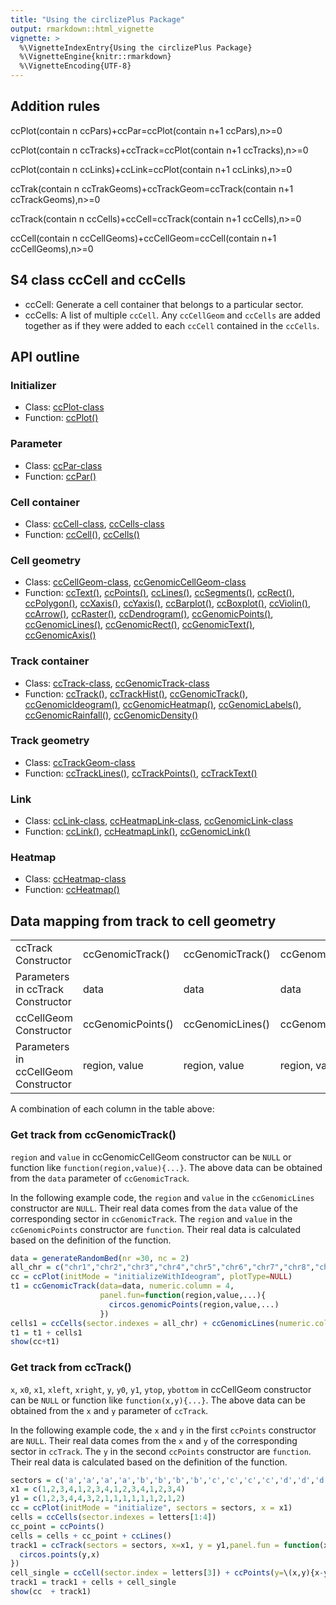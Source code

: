 ---
title: "Using the circlizePlus Package"
output: rmarkdown::html_vignette
vignette: >
  %\VignetteIndexEntry{Using the circlizePlus Package}
  %\VignetteEngine{knitr::rmarkdown}
  %\VignetteEncoding{UTF-8}
---

## Addition rules

ccPlot(contain n ccPars)+ccPar=ccPlot(contain n+1 ccPars),n>=0

ccPlot(contain n ccTracks)+ccTrack=ccPlot(contain n+1 ccTracks),n>=0

ccPlot(contain n ccLinks)+ccLink=ccPlot(contain n+1 ccLinks),n>=0

ccTrak(contain n ccTrakGeoms)+ccTrackGeom=ccTrack(contain n+1 ccTrackGeoms),n>=0

ccTrack(contain n ccCells)+ccCell=ccTrack(contain n+1 ccCells),n>=0

ccCell(contain n ccCellGeoms)+ccCellGeom=ccCell(contain n+1 ccCellGeoms),n>=0

## S4 class ccCell and ccCells

-   ccCell: Generate a cell container that belongs to a particular sector.
-   ccCells: A list of multiple `ccCell`. Any `ccCellGeom` and `ccCells` are added together as if they were added to each `ccCell` contained in the `ccCells`.

## API outline

### Initializer

-   Class: [ccPlot-class](https://tianzelab.github.io/circlizePlus/reference/ccPlot-class.html)
-   Function: [ccPlot()](https://tianzelab.github.io/circlizePlus/reference/ccPlot.html)

### Parameter

-   Class: [ccPar-class](https://tianzelab.github.io/circlizePlus/reference/ccPar-class.html)
-   Function: [ccPar()](https://tianzelab.github.io/circlizePlus/reference/ccPar.html)

### Cell container

-   Class: [ccCell-class](https://tianzelab.github.io/circlizePlus/reference/ccCell-class.html), [ccCells-class](https://tianzelab.github.io/circlizePlus/reference/ccCells-class.html)
-   Function: [ccCell()](https://tianzelab.github.io/circlizePlus/reference/ccCell.html), [ccCells()](https://tianzelab.github.io/circlizePlus/reference/ccCells.html)

### Cell geometry

-   Class: [ccCellGeom-class](https://tianzelab.github.io/circlizePlus/reference/ccCellGeom-class.html), [ccGenomicCellGeom-class](https://tianzelab.github.io/circlizePlus/reference/ccGenomicCellGeom-class.html)
-   Function: [ccText()](https://tianzelab.github.io/circlizePlus/reference/ccText.html), [ccPoints()](https://tianzelab.github.io/circlizePlus/reference/ccPoints.html), [ccLines()](https://tianzelab.github.io/circlizePlus/reference/ccLines.html), [ccSegments()](https://tianzelab.github.io/circlizePlus/reference/ccSegments.html), [ccRect()](https://tianzelab.github.io/circlizePlus/reference/ccRect.html), [ccPolygon()](https://tianzelab.github.io/circlizePlus/reference/ccPolygon.html), [ccXaxis()](https://tianzelab.github.io/circlizePlus/reference/ccXaxis.html), [ccYaxis()](https://tianzelab.github.io/circlizePlus/reference/ccYaxis.html), [ccBarplot()](https://tianzelab.github.io/circlizePlus/reference/ccBarplot.html), [ccBoxplot()](https://tianzelab.github.io/circlizePlus/reference/ccBoxplot.html), [ccViolin()](https://tianzelab.github.io/circlizePlus/reference/ccViolin.html), [ccArrow()](https://tianzelab.github.io/circlizePlus/reference/ccArrow.html), [ccRaster()](https://tianzelab.github.io/circlizePlus/reference/ccRaster.html), [ccDendrogram()](https://tianzelab.github.io/circlizePlus/reference/ccDendrogram.html), [ccGenomicPoints()](https://tianzelab.github.io/circlizePlus/reference/ccGenomicPoints.html), [ccGenomicLines()](https://tianzelab.github.io/circlizePlus/reference/ccGenomicLines.html), [ccGenomicRect()](https://tianzelab.github.io/circlizePlus/reference/ccGenomicRect.html), [ccGenomicText()](https://tianzelab.github.io/circlizePlus/reference/ccGenomicText.html), [ccGenomicAxis()](https://tianzelab.github.io/circlizePlus/reference/ccGenomicAxis.html)

### Track container

-   Class: [ccTrack-class](https://tianzelab.github.io/circlizePlus/reference/ccTrack-class.html), [ccGenomicTrack-class](https://tianzelab.github.io/circlizePlus/reference/ccGenomicTrack-class.html)
-   Function: [ccTrack()](https://tianzelab.github.io/circlizePlus/reference/ccTrack.html), [ccTrackHist()](https://tianzelab.github.io/circlizePlus/reference/ccTrackHist.html), [ccGenomicTrack()](https://tianzelab.github.io/circlizePlus/reference/ccGenomicTrack.html), [ccGenomicIdeogram()](https://tianzelab.github.io/circlizePlus/reference/ccGenomicIdeogram.html), [ccGenomicHeatmap()](https://tianzelab.github.io/circlizePlus/reference/ccGenomicHeatmap.html), [ccGenomicLabels()](https://tianzelab.github.io/circlizePlus/reference/ccGenomicLabels.html), [ccGenomicRainfall()](https://tianzelab.github.io/circlizePlus/reference/ccGenomicRainfall.html), [ccGenomicDensity()](https://tianzelab.github.io/circlizePlus/reference/ccGenomicDensity.html)

### Track geometry

-   Class: [ccTrackGeom-class](https://tianzelab.github.io/circlizePlus/reference/ccTrackGeom-class.html)
-   Function: [ccTrackLines()](https://tianzelab.github.io/circlizePlus/reference/ccTrackLines.html), [ccTrackPoints()](https://tianzelab.github.io/circlizePlus/reference/ccTrackPoints.html), [ccTrackText()](https://tianzelab.github.io/circlizePlus/reference/ccTrackText.html)

### Link

-   Class: [ccLink-class](https://tianzelab.github.io/circlizePlus/reference/ccLink-class.html), [ccHeatmapLink-class](https://tianzelab.github.io/circlizePlus/reference/ccHeatmapLink-class.html), [ccGenomicLink-class](https://tianzelab.github.io/circlizePlus/reference/ccGenomicLink-class.html)
-   Function: [ccLink()](https://tianzelab.github.io/circlizePlus/reference/ccLink.html), [ccHeatmapLink()](https://tianzelab.github.io/circlizePlus/reference/ccHeatmapLink.html), [ccGenomicLink()](https://tianzelab.github.io/circlizePlus/reference/ccGenomicLink.html)

### Heatmap

-   Class: [ccHeatmap-class](https://tianzelab.github.io/circlizePlus/reference/ccHeatmap-class.html)
-   Function: [ccHeatmap()](https://tianzelab.github.io/circlizePlus/reference/ccHeatmap.html)

## Data mapping from track to cell geometry

|                                      |                   |                  |                  |                  |           |            |             |           |                              |                |
|-------|-------|-------|-------|-------|-------|-------|-------|-------|-------|-------|
| ccTrack Constructor                  | ccGenomicTrack()  | ccGenomicTrack() | ccGenomicTrack() | ccGenomicTrack() | ccTrack() | ccTrack()  | ccTrack()   | ccTrack() | ccTrack()                    | ccTrack()      |
| Parameters in ccTrack Constructor    | data              | data             | data             | data             | x, y      | x, y       | x, y        | x, y      | x, y                         | x, y           |
| ccCellGeom Constructor               | ccGenomicPoints() | ccGenomicLines() | ccGenomicRect()  | ccGenomicText()  | ccLines() | ccPoints() | ccPolygon() | ccText()  | ccRect()                     | ccSegments()   |
| Parameters in ccCellGeom Constructor | region, value     | region, value    | region, value    | region, value    | x, y      | x, y       | x, y        | x, y      | xleft, ybottom, xright, ytop | x0, y0, x1, y1 |

A combination of each column in the table above:

### Get track from ccGenomicTrack()

`region` and `value` in ccGenomicCellGeom constructor can be `NULL` or function like `function(region,value){...}`. The above data can be obtained from the `data` parameter of `ccGenomicTrack`.

In the following example code, the `region` and `value` in the `ccGenomicLines` constructor are `NULL`. Their real data comes from the `data` value of the corresponding sector in `ccGenomicTrack`. The `region` and `value` in the `ccGenomicPoints` constructor are `function`. Their real data is calculated based on the definition of the function.

``` r
data = generateRandomBed(nr =30, nc = 2)
all_chr = c("chr1","chr2","chr3","chr4","chr5","chr6","chr7","chr8","chr9","chr10","chr11","chr12","chr13","chr14","chr15","chr16","chr17","chr18","chr19","chr20","chr21","chr22","chrX","chrY")
cc = ccPlot(initMode = "initializeWithIdeogram", plotType=NULL)
t1 = ccGenomicTrack(data=data, numeric.column = 4,
                    panel.fun=function(region,value,...){
                      circos.genomicPoints(region,value,...)
                    })
cells1 = ccCells(sector.indexes = all_chr) + ccGenomicLines(numeric.column=2) + ccGenomicPoints(region=\(region,value){region}, value=\(region,value){value}, numeric.column=2)
t1 = t1 + cells1
show(cc+t1)
```

### Get track from ccTrack()

`x`, `x0`, `x1`, `xleft`, `xright`, `y`, `y0`, `y1`, `ytop`, `ybottom` in ccCellGeom constructor can be `NULL` or function like `function(x,y){...}`. The above data can be obtained from the `x` and `y` parameter of `ccTrack`.

In the following example code, the `x` and `y` in the first `ccPoints` constructor are `NULL`. Their real data comes from the `x` and `y` of the corresponding sector in `ccTrack`. The `y` in the second `ccPoints` constructor are `function`. Their real data is calculated based on the definition of the function.

``` r
sectors = c('a','a','a','a','b','b','b','b','c','c','c','c','d','d','d','d')
x1 = c(1,2,3,4,1,2,3,4,1,2,3,4,1,2,3,4)
y1 = c(1,2,3,4,4,3,2,1,1,1,1,1,1,2,1,2)
cc = ccPlot(initMode = "initialize", sectors = sectors, x = x1)
cells = ccCells(sector.indexes = letters[1:4])
cc_point = ccPoints()
cells = cells + cc_point + ccLines()
track1 = ccTrack(sectors = sectors, x=x1, y = y1,panel.fun = function(x,y){
  circos.points(y,x)
})
cell_single = ccCell(sector.index = letters[3]) + ccPoints(y=\(x,y){x-y})
track1 = track1 + cells + cell_single
show(cc  + track1)
```
